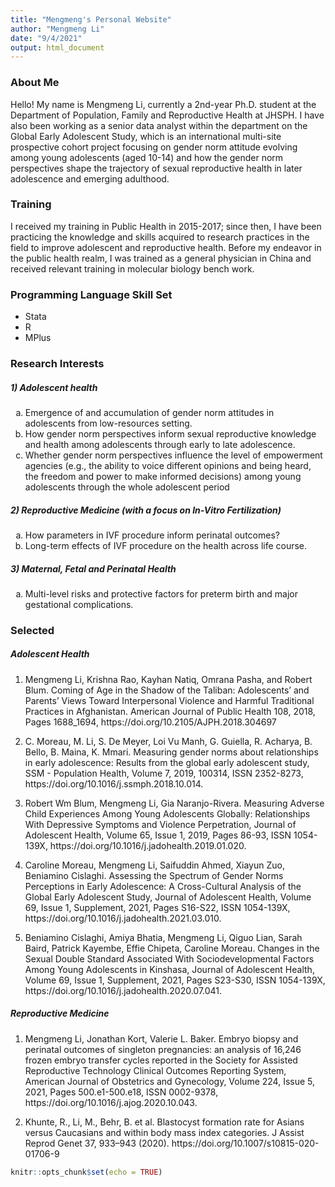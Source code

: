 ```yaml
---
title: "Mengmeng's Personal Website"
author: "Mengmeng Li"
date: "9/4/2021"
output: html_document
---
```


### About Me
Hello! My name is Mengmeng Li, currently a 2nd-year Ph.D. student at the Department of Population, Family and Reproductive Health at JHSPH. I have also been working as a senior data analyst within the department on the Global Early Adolescent Study, which is an international multi-site prospective cohort project focusing on gender norm attitude evolving among young adolescents (aged 10-14) and how the gender norm perspectives shape the trajectory of sexual reproductive health in later adolescence and emerging adulthood.


### Training
I received my training in Public Health in 2015-2017; since then, I have been practicing the knowledge and skills acquired to research practices in the field to improve adolescent and reproductive health. Before my endeavor in the public health realm, I was trained as a general physician in China and received relevant training in molecular biology bench work.


### Programming Language Skill Set
* Stata
* R
* MPlus


### Research Interests

##### 1) Adolescent health

   a. Emergence of and accumulation of gender norm attitudes in adolescents from      low-resources setting. 
   b. How gender norm perspectives inform sexual reproductive knowledge and           health among adolescents through early to late adolescence.
   c. Whether gender norm perspectives influence the level of empowerment             agencies (e.g., the ability to voice different opinions and being heard,        the freedom and power to make informed decisions) among young adolescents       through the whole adolescent period 
  
##### 2) Reproductive Medicine (with a focus on In-Vitro Fertilization)

   a. How parameters in IVF procedure inform perinatal outcomes?
   b. Long-term effects of IVF procedure on the health across life course.


##### 3) Maternal, Fetal and Perinatal Health

   a. Multi-level risks and protective factors for preterm birth and major            gestational complications.


### Selected 

##### Adolescent Health
  1) Mengmeng Li, Krishna Rao, Kayhan Natiq, Omrana Pasha, and Robert Blum.          Coming of Age in the Shadow of the Taliban: Adolescents’ and Parents’           Views Toward Interpersonal Violence and Harmful Traditional Practices in        Afghanistan. American Journal of Public Health 108, 2018, Pages 1688_1694,      https://doi.org/10.2105/AJPH.2018.304697
  
  2) C. Moreau, M. Li, S. De Meyer, Loi Vu Manh, G. Guiella, R. Acharya, B.          Bello, B. Maina, K. Mmari. Measuring gender norms about relationships in        early adolescence: Results from the global early adolescent study, SSM -        Population Health, Volume 7, 2019, 100314, ISSN 2352-8273,                      https://doi.org/10.1016/j.ssmph.2018.10.014.
  
  3) Robert Wm Blum, Mengmeng Li, Gia Naranjo-Rivera. Measuring Adverse Child        Experiences Among Young Adolescents Globally: Relationships With Depressive      Symptoms and Violence Perpetration, Journal of Adolescent Health, Volume        65, Issue 1, 2019, Pages 86-93, ISSN 1054-139X,                                 https://doi.org/10.1016/j.jadohealth.2019.01.020.
  
  4) Caroline Moreau, Mengmeng Li, Saifuddin Ahmed, Xiayun Zuo, Beniamino            Cislaghi. Assessing the Spectrum of Gender Norms Perceptions in Early           Adolescence: A Cross-Cultural Analysis of the Global Early Adolescent           Study, Journal of Adolescent Health, Volume 69, Issue 1, Supplement, 2021,      Pages S16-S22, ISSN 1054-139X,                                                  https://doi.org/10.1016/j.jadohealth.2021.03.010.
  
  5) Beniamino Cislaghi, Amiya Bhatia, Mengmeng Li, Qiguo Lian, Sarah Baird,         Patrick Kayembe, Effie Chipeta, Caroline Moreau. Changes in the Sexual          Double Standard Associated With Sociodevelopmental Factors Among Young          Adolescents in Kinshasa, Journal of Adolescent Health, Volume 69, Issue 1,      Supplement, 2021, Pages S23-S30, ISSN 1054-139X,                                https://doi.org/10.1016/j.jadohealth.2020.07.041.


##### Reproductive Medicine
   1) Mengmeng Li, Jonathan Kort, Valerie L. Baker. Embryo biopsy and perinatal       outcomes of singleton pregnancies: an analysis of 16,246 frozen embryo          transfer cycles reported in the Society for Assisted Reproductive               Technology Clinical Outcomes Reporting System, American Journal of              Obstetrics and Gynecology, Volume 224, Issue 5, 2021, Pages                     500.e1-500.e18, ISSN 0002-9378,                                                 https://doi.org/10.1016/j.ajog.2020.10.043.
   
   2) Khunte, R., Li, M., Behr, B. et al. Blastocyst formation rate for Asians        versus Caucasians and within body mass index categories. J Assist Reprod        Genet 37, 933–943 (2020). https://doi.org/10.1007/s10815-020-01706-9
   
   

```r
knitr::opts_chunk$set(echo = TRUE)
```

